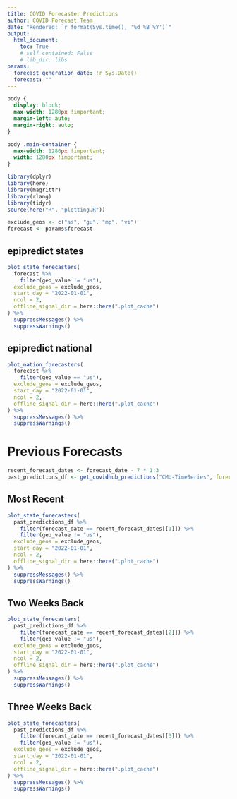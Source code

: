 ```yaml
---
title: COVID Forecaster Predictions
author: COVID Forecast Team
date: "Rendered: `r format(Sys.time(), '%d %B %Y')`"
output:
  html_document:
    toc: True
    # self_contained: False
    # lib_dir: libs
params:
  forecast_generation_date: !r Sys.Date()
  forecast: ""
---
```


```css
body {
  display: block;
  max-width: 1280px !important;
  margin-left: auto;
  margin-right: auto;
}

body .main-container {
  max-width: 1280px !important;
  width: 1280px !important;
}
```

```r
library(dplyr)
library(here)
library(magrittr)
library(rlang)
library(tidyr)
source(here("R", "plotting.R"))

exclude_geos <- c("as", "gu", "mp", "vi")
forecast <- params$forecast
```

## epipredict states

```r
plot_state_forecasters(
  forecast %>%
    filter(geo_value != "us"),
  exclude_geos = exclude_geos,
  start_day = "2022-01-01",
  ncol = 2,
  offline_signal_dir = here::here(".plot_cache")
) %>%
  suppressMessages() %>%
  suppressWarnings()
```

## epipredict national

```r
plot_nation_forecasters(
  forecast %>%
    filter(geo_value == "us"),
  exclude_geos = exclude_geos,
  start_day = "2022-01-01",
  ncol = 2,
  offline_signal_dir = here::here(".plot_cache")
) %>%
  suppressMessages() %>%
  suppressWarnings()
```

# Previous Forecasts {.tabset}

```r
recent_forecast_dates <- forecast_date - 7 * 1:3
past_predictions_df <- get_covidhub_predictions("CMU-TimeSeries", forecast_dates = recent_forecast_dates, ahead = NULL) %>% tibble()
```

## Most Recent

```r
plot_state_forecasters(
  past_predictions_df %>%
    filter(forecast_date == recent_forecast_dates[[1]]) %>%
    filter(geo_value != "us"),
  exclude_geos = exclude_geos,
  start_day = "2022-01-01",
  ncol = 2,
  offline_signal_dir = here::here(".plot_cache")
) %>%
  suppressMessages() %>%
  suppressWarnings()
```

## Two Weeks Back

```r
plot_state_forecasters(
  past_predictions_df %>%
    filter(forecast_date == recent_forecast_dates[[2]]) %>%
    filter(geo_value != "us"),
  exclude_geos = exclude_geos,
  start_day = "2022-01-01",
  ncol = 2,
  offline_signal_dir = here::here(".plot_cache")
) %>%
  suppressMessages() %>%
  suppressWarnings()
```

## Three Weeks Back

```r
plot_state_forecasters(
  past_predictions_df %>%
    filter(forecast_date == recent_forecast_dates[[3]]) %>%
    filter(geo_value != "us"),
  exclude_geos = exclude_geos,
  start_day = "2022-01-01",
  ncol = 2,
  offline_signal_dir = here::here(".plot_cache")
) %>%
  suppressMessages() %>%
  suppressWarnings()
```
